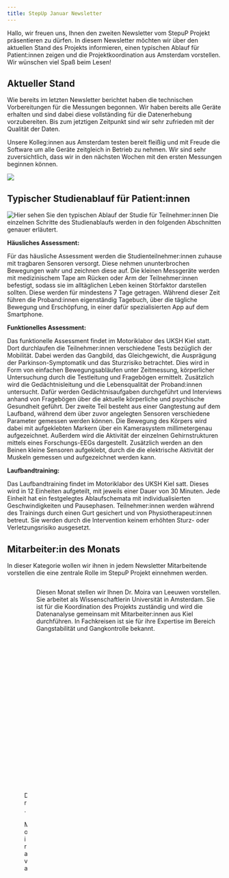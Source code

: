 ```yaml
---
title: StepUp Januar Newsletter
---
```



Hallo, wir freuen uns, Ihnen den zweiten Newsletter vom StepuP Projekt präsentieren zu dürfen. In diesem Newsletter möchten wir über den aktuellen Stand des Projekts informieren, einen typischen Ablauf für Patient:innen zeigen und die Projektkoordination aus Amsterdam vorstellen. Wir wünschen viel Spaß beim Lesen!

## Aktueller Stand
Wie bereits im letzten Newsletter berichtet haben die technischen Vorbereitungen für die Messungen begonnen. Wir haben bereits alle Geräte erhalten und sind dabei diese vollständing für die Datenerhebung vorzubereiten. Bis zum jetztigen Zeitpunkt sind wir sehr zufrieden mit der Qualität der Daten. 

Unsere Kolleg:innen aus Amsterdam testen bereit fleißig und mit Freude die Software um alle Geräte zeitgleich in Betrieb zu nehmen. Wir sind sehr zuversichtlich, dass wir in den nächsten Wochen mit den ersten Messungen beginnen können.

![](pics/test_amsterdam.gif){fig-align="center"}

## Typischer Studienablauf für Patient:innen
![Hier sehen Sie den typischen Ablauf der Studie für Teilnehmer:innen](pics/ablauf.png){fig-align="center"}
Die einzelnen Schritte des Studienablaufs werden in den folgenden Abschnitten genauer erläutert.

**Häusliches Assessment:**

Für das häusliche Assessment werden die Studienteilnehmer:innen zuhause mit tragbaren Sensoren versorgt. Diese nehmen ununterbrochen Bewegungen wahr und zeichnen diese auf. Die kleinen Messgeräte werden mit medizinischem Tape am Rücken oder Arm der Teilnehmer:innen befestigt, sodass sie im alltäglichen Leben keinen Störfaktor darstellen sollten. Diese werden für mindestens 7 Tage getragen. Während dieser Zeit führen die Proband:innen eigenständig Tagebuch, über die tägliche Bewegung und Erschöpfung, in einer dafür spezialisierten App auf dem Smartphone.

**Funktionelles Assessment:**

Das funktionelle Assessment findet im Motoriklabor des UKSH Kiel statt. Dort durchlaufen die Teilnehmer:innen verschiedene Tests bezüglich der Mobilität. Dabei werden das Gangbild, das Gleichgewicht, die Ausprägung der Parkinson-Symptomatik und das Sturzrisiko betrachtet. Dies wird in Form von einfachen Bewegungsabläufen unter Zeitmessung, körperlicher Untersuchung durch die Testleitung und Fragebögen ermittelt. 
Zusätzlich wird die Gedächtnisleitung und die Lebensqualität der Proband:innen untersucht. Dafür werden Gedächtnisaufgaben durchgeführt und Interviews anhand von Fragebögen über die aktuelle körperliche und psychische Gesundheit geführt.
Der zweite Teil besteht aus einer Gangtestung auf dem Laufband, während dem über zuvor angelegten Sensoren verschiedene Parameter gemessen werden können. Die Bewegung des Körpers wird dabei mit aufgeklebten Markern über ein Kamerasystem millimetergenau aufgezeichnet. Außerdem wird die Aktivität der einzelnen Gehirnstrukturen mittels eines Forschungs-EEGs dargestellt. Zusätzlich werden an den Beinen kleine Sensoren aufgeklebt, durch die die elektrische Aktivität der Muskeln gemessen und aufgezeichnet werden kann.

**Laufbandtraining:**

Das Laufbandtraining findet im Motoriklabor des UKSH Kiel satt. Dieses wird in 12 Einheiten aufgeteilt, mit jeweils einer Dauer von 30 Minuten. Jede Einheit hat ein festgelegtes Ablaufschemata mit individualisierten Geschwindigkeiten und Pausephasen.
Teilnehmer:innen werden während des Trainings durch einen Gurt gesichert und von Physiotherapeut:innen betreut. Sie werden durch die Intervention keinem erhöhten Sturz- oder Verletzungsrisiko ausgesetzt.


## Mitarbeiter:in des Monats
In dieser Kategorie wollen wir ihnen in jedem Newsletter Mitarbeitende vorstellen die eine zentrale Rolle im StepuP Projekt einnehmen werden. 

::: columns
:::: column
![Dr. Moira van Leeuwen](pics/Moira_vanLeeuwen.jpg){fig-align="center" width="70%"}
:::

:::: column
Diesen Monat stellen wir Ihnen Dr. Moira van Leeuwen vorstellen. Sie arbeitet als Wissenschaftlerin Universität in Amsterdam. Sie ist für die Koordination des Projekts zuständig und wird die Datenanalyse gemeinsam mit Mitarbeiter:innen aus Kiel durchführen. In Fachkreisen ist sie für ihre Expertise im Bereich Gangstabilität und Gangkontrolle bekannt.
:::
:::